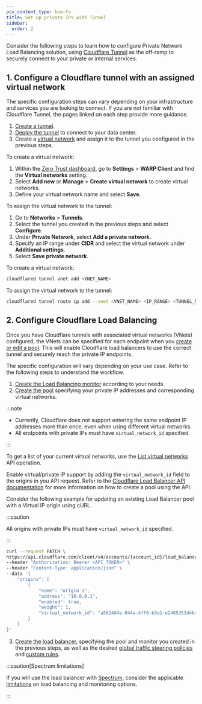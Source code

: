 ```yaml
---
pcx_content_type: how-to
title: Set up private IPs with Tunnel
sidebar:
  order: 2
---
```



Consider the following steps to learn how to configure Private Network Load Balancing solution, using [Cloudflare Tunnel](/cloudflare-one/connections/connect-networks/) as the off-ramp to securely connect to your private or internal services.

## 1. Configure a Cloudflare tunnel with an assigned virtual network

The specific configuration steps can vary depending on your infrastructure and services you are looking to connect. If you are not familiar with Cloudflare Tunnel, the pages linked on each step provide more guidance.

1. [Create a tunnel](/cloudflare-one/connections/connect-networks/get-started/create-remote-tunnel/#1-create-a-tunnel).
2. [Deploy the tunnel](/cloudflare-one/connections/connect-networks/deploy-tunnels/) to connect to your data center.
3. Create a [virtual network](/cloudflare-one/connections/connect-networks/private-net/cloudflared/tunnel-virtual-networks/) and assign it to the tunnel you configured in the previous steps.

<Tabs> <TabItem label="Dashboard">

To create a virtual network:

1. Within the [Zero Trust dashboard](https://one.dash.cloudflare.com), go to **Settings** > **WARP Client** and find the **Virtual networks** setting.
2. Select **Add new** or **Manage** > **Create virtual network** to create virtual networks.
3. Define your virtual network name and select **Save**.

To assign the virtual network to the tunnel:

1. Go to **Networks** > **Tunnels**.
2. Select the tunnel you created in the previous steps and select **Configure**.
3. Under **Private Network**, select **Add a private network**.
4. Specify an IP range under **CIDR** and select the virtual network under **Additional settings**.
5. Select **Save private network**.

</TabItem> <TabItem label="cli">

To create a virtual network:

```sh
cloudflared tunnel vnet add <VNET_NAME>
```

To assign the virtual network to the tunnel:

```sh
cloudflared tunnel route ip add --vnet <VNET_NAME> <IP_RANGE> <TUNNEL_NAME>
```

</TabItem> </Tabs>

## 2. Configure Cloudflare Load Balancing

Once you have Cloudflare tunnels with associated virtual networks (VNets) configured, the VNets can be specified for each endpoint when you [create or edit a pool](/load-balancing/pools/create-pool/#create-a-pool). This will enable Cloudflare load balancers to use the correct tunnel and securely reach the private IP endpoints.

The specific configuration will vary depending on your use case. Refer to the following steps to understand the workflow.

1. [Create the Load Balancing monitor](/load-balancing/monitors/create-monitor/) according to your needs.
2. [Create the pool](/load-balancing/pools/create-pool/) specifying your private IP addresses and corresponding virtual networks.

:::note

- Currently, Cloudflare does not support entering the same endpoint IP addresses more than once, even when using different virtual networks.
- All endpoints with private IPs must have `virtual_network_id` specified.

:::

<Tabs syncKey="dashPlusAPI">

<TabItem label="Dashboard">

<Render file="pool-create" />

</TabItem>

<TabItem label="API">

To get a list of your current virtual networks, use the [List virtual networks](/api/resources/zero_trust/subresources/networks/subresources/virtual_networks/methods/list/) API operation.

Enable virtual/private IP support by adding the `virtual_network_id` field to the origins in you API request. Refer to the [Cloudflare Load Balancer API documentation](/api/resources/load_balancers/subresources/pools/methods/create/) for more information on how to create a pool using the API.

Consider the following example for updating an existing Load Balancer pool with a Virtual IP origin using cURL.

:::caution

All origins with private IPs must have `virtual_network_id` specified.

:::

```bash
curl --request PATCH \
https://api.cloudflare.com/client/v4/accounts/{account_id}/load_balancers/pools/{pool_id} \
--header "Authorization: Bearer <API_TOKEN>" \
--header "Content-Type: application/json" \
--data '{
	"origins": [
		{
			"name": "origin-1",
			"address": "10.0.0.1",
			"enabled": true,
			"weight": 1,
			"virtual_network_id": "a5624d4e-044a-4ff0-b3e1-e2465353d4b4"
		}
	]
}'
```

</TabItem>
</Tabs>

3. [Create the load balancer](/load-balancing/load-balancers/create-load-balancer/), specifying the pool and monitor you created in the previous steps, as well as the desired [global traffic steering policies](/load-balancing/understand-basics/traffic-steering/steering-policies/) and [custom rules](/load-balancing/additional-options/load-balancing-rules/).

:::caution[Spectrum limitations]

If you will use the load balancer with [Spectrum](/spectrum/), consider the applicable [limitations](/load-balancing/additional-options/spectrum/#limitations) on load balancing and monitoring options.

:::
